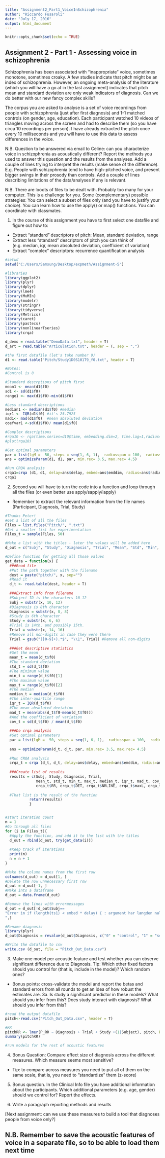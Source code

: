 ```yaml
---
title: "Assignment2_Part1_VoiceInSchizophrenia"
author: "Riccardo Fusaroli"
date: "July 17, 2016"
output: html_document
---
```


```r
knitr::opts_chunk$set(echo = TRUE)
```

## Assignment 2 - Part 1 - Assessing voice in schizophrenia

Schizophrenia has been associated with "inappropriate" voice, sometimes monotone, sometimes croaky. A few studies indicate that pitch might be an index of schizophrenia. However, an ongoing meta-analysis of the literature (which you will have a go at in the last assignment) indicates that pitch mean and standard deviation are only weak indicators of diagnosis. Can we do better with our new fancy complex skills?

The corpus you are asked to analyse is a set of voice recordings from people with schizophrenia (just after first diagnosis) and 1-1 matched controls (on gender, age, education). Each participant watched 10 videos of triangles moving across the screen and had to describe them (so you have circa 10 recordings per person). I have already extracted the pitch once every 10 milliseconds and you will have to use this data to assess differences in the voice.

N.B. Question to be answered via email to Celine: can you characterize voice in schizophrenia as acoustically different? Report the methods you used to answer this question and the results from the analyses. Add a couple of lines trying to interpret the results (make sense of the difference). E.g. People with schizophrenia tend to have high-pitched voice, and present bigger swings in their prosody than controls. Add a couple of lines describing limitations of the data/analyses if any is relevant.

N.B. There are looots of files to be dealt with. Probably too many for your computer. This is a challenge for you. Some (complementary) possible strategies: You can select a subset of files only (and you have to justify your choice). You can learn how to use the apply() or map() functions. You can coordinate with classmates.

1. In the course of this assignment you have to first select one datafile and figure out how to:

- Extract "standard" descriptors of pitch: Mean, standard deviation, range
- Extract less "standard" descriptors of pitch you can think of (e.g. median, iqr, mean absoluted deviation, coefficient of variation)
- Extract "complex" descriptors: recurrence quantification analysis

```r
#setwd
setwd("C:/Users/Samsung/Desktop/expmeth/Assignment-5")

#libraries
library(ggplot2)
library(plyr)
library(dplyr)
library(lme4)
library(MuMIn)
library(modelr)
library(stringr)
library(tidyverse)
library(Metrics)
library(caret)
library(pastecs)
library(nonlinearTseries)
library(crqa)

d_demo = read.table("DemoData.txt", header = T)
d_art = read.table("Articulation.txt", header = T, sep = ",")

#the first datafile (let's take number 9)
d1 <- read.table("Pitch/Study1D0S101T9_f0.txt", header = T)

#Notes:
#Control is 0

#Standard descrptions of pitch first
mean1 <- mean(d1$f0)          
sd1 <- sd(d1$f0)            
range1 <- max(d1$f0)-min(d1$f0) 

#Less standard descriptions
median1 <- median(d1$f0) #median
iqr1 <- IQR(d1$f0) #it's 25.7925
mad1<- mad(d1$f0)  #mean absoluted deviation
coefvar1 <-sd(d1$f0)/ mean(d1$f0)

#Complex descriptions
#rqa10 <- rqa(time.series=d10$time, embedding.dim=2, time.lag=1,radius=1.2,lmin=2,do.plot=FALSE,distanceToBorder=2)
#plot(rqa10)

#Get optimal parameters
par = list(lgM =  50, steps = seq(1, 6, 1),  radiusspan = 100,  radiussample = 40, normalize = 0,  rescale = 0,  mindiagline = 2,  minvertline = 2,  tw = 0,  whiteline = FALSE,  recpt = FALSE,  fnnpercent = 10,  typeami = "mindip")
ans = optimizeParam(d1, d1, par, min.rec= 3.5, max.rec= 4.5)

#Run CRQA analysis
crqa1=crqa (d1, d1, delay=ans$delay, embed=ans$emddim, radius=ans$radius, normalize=0, rescale=0, mindiagline = 2, minvertline = 2) 
crqa1
```


2. Second you will have to turn the code into a function and loop through all the files (or even better use apply/sapply/lapply)
- Remember to extract the relevant information from the file names (Participant, Diagnosis, Trial, Study)
```r
#Thanks Peter!
#Get a list of all the files
Files = list.files("Pitch/", ".txt")
#Get a smaller list for experimentation
Files_t = sample(Files, 50)

#Make a list with the titles - later the values will be added here
d_out = c("Subj", "Study", "Diagnosis", "Trial", "Mean", "Std", "Min", "Max", "Median", "IQR", "MeanAbDif", "CoefVar", "RR", "DET", "NRLINE", "maxL", "L", "ENTR", "LAM", "TT")

#Define function for getting all those values
get_data = function(x) {
  ###Read file
  #Put the path together with the filename
  dest = paste("pitch/", x, sep="")
  #Read it
  d_t <- read.table(dest, header = T)
  
  ###Extract info from filename
  #Subject ID is the characters 10-12
  Subj = substr(x, 10, 12)
  #Diagnosis is 8th character
  Diagnosis = substr(x, 8, 8)
  #Study is 6th character
  Study = substr(x, 6, 6)
  #Trial is 14th, and possibly 15th. 
  Trial = substr(x, 14, 16)
  #Remove all non-digits in case they were there
  Trial = gsub("([0-9]+).*$", "\\1", Trial) #Remove all non-digits
  
  ###Get descriptive statistics
  #Get the mean
  mean_t = mean(d_t$f0)
  #The standard deviation
  std_t = sd(d_t$f0)
  #The minimum value
  min_t = range(d_t$f0)[1]
  #The maximum value
  max_t = range(d_t$f0)[2]
  #The median
  median_t = median(d_t$f0)
  #The inter-quartile range
  iqr_t = IQR(d_t$f0)
  #The mean absoluted deviation
  mad_t = mean(abs(d_t$f0-mean(d_t$f0)))
  #And the coefficient of variation
  cov_t = sd(d_t$f0) / mean(d_t$f0)
  
  ###Do crqa analysis
  #Get optimal parameters
  par = list(lgM =  50, steps = seq(1, 6, 1),  radiusspan = 100,  radiussample = 40, normalize = 0,  rescale = 0,  mindiagline = 2,  minvertline = 2,  tw = 0,  whiteline = FALSE,  recpt = FALSE,  fnnpercent = 10,  typeami = "mindip")
  
  ans = optimizeParam(d_t, d_t, par, min.rec= 3.5, max.rec= 4.5)
  
  #Run CRQA analysis
  crqa_t = crqa (d_t, d_t, delay=ans$delay, embed=ans$emddim, radius=ans$radius, normalize=0, rescale=0, mindiagline = 2, minvertline = 2) 
  
  ###Create list of results
  results = c(Subj, Study, Diagnosis, Trial, 
              mean_t, std_t, min_t, max_t, median_t, iqr_t, mad_t, cov_t, 
              crqa_t$RR, crqa_t$DET, crqa_t$NRLINE, crqa_t$maxL, crqa_t$L, crqa_t$ENTR, crqa_t$LAM, crqa_t$TT)
  
  #That list is the result of the function
           return(results)
           }


#start iteration count
n = 1
#Go through all files
for (i in Files_t){
  #Apply the function, and add it to the list with the titles
  d_out = rbind(d_out, try(get_data(i)))
  
  #Keep track of iterations
  print(n)
  n = n + 1
}

#Make the column names from the first row
colnames(d_out) = d_out[1, ] 
#Delete the now unnecessary first row
d_out = d_out[-1, ]  
#Make into a dataframe
d_out = data.frame(d_out)

#Remove the lines with errormessages
d_out = d_out[!d_out$Subj==
"Error in if (length(ts1) < embed * delay) { : argument har længden nul
",]

#Rename diagnosis
library(plyr)
d_out$Diagnosis = revalue(d_out$Diagnosis, c("0" = "control", "1" = "schizo"))

#Write the datafile to csv
write.csv (d_out, file = "Pitch_Out_Data.csv")
```


3. Make one model per acoustic feature and test whether you can observe significant difference due to Diagnosis. Tip: Which other fixed factors should you control for (that is, include in the model)? Which random ones?
- Bonus points: cross-validate the model and report the betas and standard errors from all rounds to get an idea of how robust the estimates are. 
3a. Is study a significant predictor in these models? What should you infer from this? Does study interact with diagnosis? What should you infer from this?
```r
#read the output datafile
pitch<-read.csv("Pitch_Out_Data.csv", header = T)

#RR
pitchRR <- lmer(P_RR ~ Diagnosis + Trial + Study +(1|Subject), pitch, REML = FALSE) #check random effects, change fixed effects, etc...
summary(pitchRR)

#run models for the rest of acoustic features
```


4. Bonus Question: Compare effect size of diagnosis across the different measures. Which measure seems most sensitive?
- Tip: to compare across measures you need to put all of them on the same scale, that is, you need to "standardize" them (z-score)

5. Bonus question. In the Clinical Info file you have additional information about the participants. Which additional parameters (e.g. age, gender) should we control for? Report the effects.

6. Write a paragraph reporting methods and results

[Next assignment: can we use these measures to build a tool that diagnoses people from voice only?]

## N.B. Remember to save the acoustic features of voice in a separate file, so to be able to load them next time